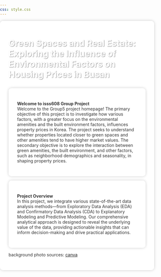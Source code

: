 ```yaml
---
css: style.css
---
```


```{=html}
<style>
.page-title {
  color: white; 
  text-shadow: 1px 1px 2px rgba(0, 0, 0, 0.5);  
  margin-top: 0; 
}

body {
  background-image: url('background.png');
  background-size: cover; 
  background-repeat: no-repeat;
  background-position: center;
  background-attachment: fixed; 
  margin: 0;
  padding: 0;
  min-height: 100vh;
}

.text-block {
  background-color: rgba(255, 255, 255, 0.9); 
  padding: 2em;
  max-width: 800px;
  margin: 1em auto; /* 置中並保持邊距 */
  border-radius: 10px;
  box-shadow: 0 0 10px rgba(0, 0, 0, 0.2);
  color: #333; /* 深灰色文字 */
  text-shadow: 1px 1px 2px rgba(255, 255, 255, 0.8); 
}



@media (max-width: 768px) {
  body {
    background-size: cover; 
  }
  
  .text-block {
    margin: 0.5em; 
    padding: 1em; 
    max-width: 100%; 
  }
}
</style>
```

::::: text-block
<h1 class="page-title">

Green Spaces and Real Estate: Exploring the Influence of Environmental Factors on Housing Prices in Busan

</h1>

::: text-block
**Welcome to isss608 Group Project**\
Welcome to the Group5 project homepage! The primary objective of this project is to investigate how various factors, with a greater focus on the environmental amenities and the built environment factors, influences property prices in Korea. The project seeks to understand whether properties located closer to green spaces and other amenities tend to have higher market values. The secondary objective is to explore the interaction between green amenities, the built environment, and other factors, such as neighborhood demographics and seasonality, in shaping property prices.
:::

::: text-block
**Project Overview**\
In this project, we integrate various state-of-the-art data analysis methods—from Exploratory Data Analysis (EDA) and Confirmatory Data Analysis (CDA) to Explanatory Modeling and Predictive Modeling. Our comprehensive analytical approach is designed to reveal the underlying value of the data, providing actionable insights that can inform decision-making and drive practical applications.
:::

background photo sources: [canva](https://www.google.com/search?q=canva&oq=&gs_lcrp=EgZjaHJvbWUqCQgAECMYJxjqAjIJCAAQIxgnGOoCMgkIARAjGCcY6gIyCQgCECMYJxjqAjIJCAMQIxgnGOoCMg8IBBAuGCcYxwEY6gIY0QMyCQgFECMYJxjqAjIJCAYQIxgnGOoCMgkIBxAjGCcY6gLSAQkxNTA4ajBqMTWoAgiwAgHxBfANjdP7ru3n8QXwDY3T-67t5w&sourceid=chrome&ie=UTF-8)
:::::
